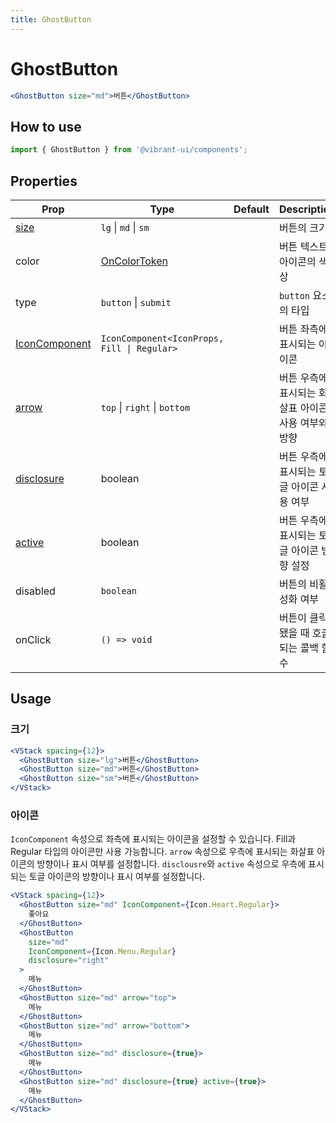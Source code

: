 ```yaml
---
title: GhostButton
---
```


# GhostButton

```jsx live
<GhostButton size="md">버튼</GhostButton>
```

## How to use

```jsx
import { GhostButton } from '@vibrant-ui/components';
```

## Properties

| Prop                     | Type                                                   | Default | Description                                         |
| ------------------------ | ------------------------------------------------------ | ------- | --------------------------------------------------- |
| [size](#크기)            | `lg` \| `md` \| `sm`                                   |         | 버튼의 크기                                         |
| color                    | [OnColorToken](/docs/core-concepts/colors/color-token) |         | 버튼 텍스트, 아이콘의 색상                          |
| type                     | `button` \| `submit `                                  |         | `button` 요소의 타입                                |
| [IconComponent](#아이콘) | `IconComponent<IconProps, Fill \| Regular>`            |         | 버튼 좌측에 표시되는 아이콘                         |
| [arrow](#아이콘)         | `top` \| `right` \| `bottom `                          |         | 버튼 우측에 표시되는 화살표 아이콘 사용 여부와 방향 |
| [disclosure](#아이콘)    | boolean                                                |         | 버튼 우측에 표시되는 토글 아이콘 사용 여부          |
| [active](#아이콘)        | boolean                                                |         | 버튼 우측에 표시되는 토글 아이콘 방향 설정          |
| disabled                 | `boolean`                                              |         | 버튼의 비활성화 여부                                |
| onClick                  | `() => void`                                           |         | 버튼이 클릭됐을 때 호출되는 콜백 함수               |

## Usage

### 크기

```jsx live
<VStack spacing={12}>
  <GhostButton size="lg">버튼</GhostButton>
  <GhostButton size="md">버튼</GhostButton>
  <GhostButton size="sm">버튼</GhostButton>
</VStack>
```

### 아이콘

`IconComponent` 속성으로 좌측에 표시되는 아이콘을 설정할 수 있습니다. Fill과 Regular 타입의 아이콘만 사용 가능합니다.
`arrow` 속성으로 우측에 표시되는 화살표 아이콘의 방향이나 표시 여부를 설정합니다.
`disclousre`와 `active` 속성으로 우측에 표시되는 토글 아이콘의 방향이나 표시 여부를 설정합니다.

```jsx live
<VStack spacing={12}>
  <GhostButton size="md" IconComponent={Icon.Heart.Regular}>
    좋아요
  </GhostButton>
  <GhostButton
    size="md"
    IconComponent={Icon.Menu.Regular}
    disclosure="right"
  >
    메뉴
  </GhostButton>
  <GhostButton size="md" arrow="top">
    메뉴
  </GhostButton>
  <GhostButton size="md" arrow="bottom">
    메뉴
  </GhostButton>
  <GhostButton size="md" disclosure={true}>
    메뉴
  </GhostButton>
  <GhostButton size="md" disclosure={true} active={true}>
    메뉴
  </GhostButton>
</VStack>
```
